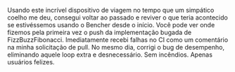 Usando este incrível dispositivo de viagem no tempo que um simpático coelho me deu, 
consegui voltar ao passado e reviver o que teria acontecido se estivéssemos usando o Bencher desde o início.
Você pode ver onde fizemos pela primeira vez o push da implementação bugada de FizzBuzzFibonacci.
Imediatamente recebi falhas no CI como um comentário na minha solicitação de pull.
No mesmo dia, corrigi o bug de desempenho, eliminando aquele loop extra e desnecessário.
Sem incêndios. Apenas usuários felizes.